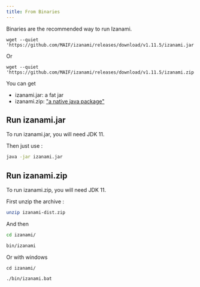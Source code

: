 ```yaml
---
title: From Binaries
---
```


Binaries are the recommended way to run Izanami.

```
wget --quiet 'https://github.com/MAIF/izanami/releases/download/v1.11.5/izanami.jar'
```

Or

```
wget --quiet 'https://github.com/MAIF/izanami/releases/download/v1.11.5/izanami.zip'
```

You can get

- izanami.jar: a fat jar
- izanami.zip: <a href="http://www.scala-sbt.org/sbt-native-packager/formats/universal.html" target="_blank">"a native java package"</a>

## Run izanami.jar

To run izanami.jar, you will need JDK 11.

Then just use :

```bash
java -jar izanami.jar
```

## Run izanami.zip

To run izanami.zip, you will need JDK 11.

First unzip the archive :

```bash
unzip izanami-dist.zip
```

And then

```bash
cd izanami/

bin/izanami
```

Or with windows

```dos
cd izanami/

./bin/izanami.bat
```
